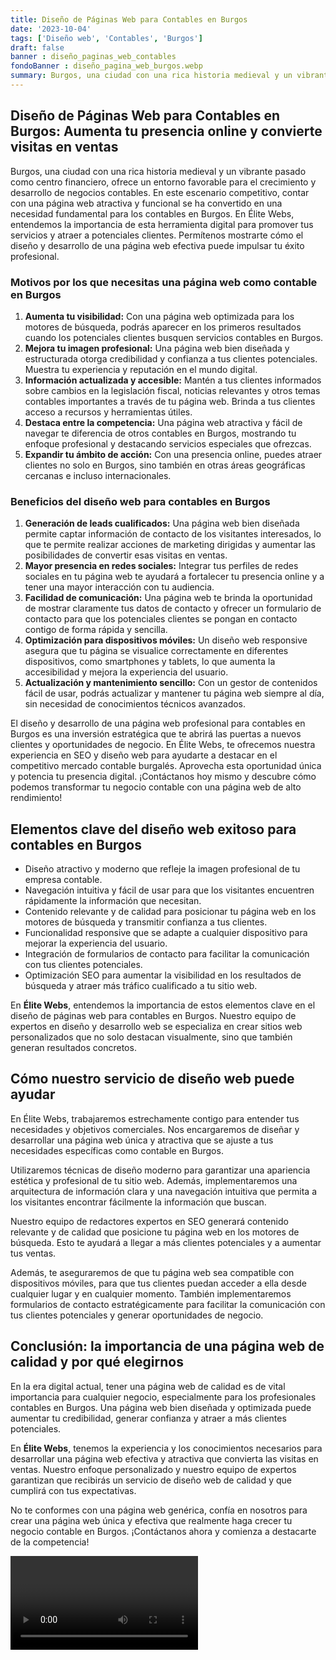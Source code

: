 ```yaml
---
title: Diseño de Páginas Web para Contables en Burgos
date: '2023-10-04'
tags: ['Diseño web', 'Contables', 'Burgos']
draft: false
banner : diseño_paginas_web_contables
fondoBanner : diseño_pagina_web_burgos.webp
summary: Burgos, una ciudad con una rica historia medieval y un vibrante pasado como centro financiero, ofrece un entorno favorable para el crecimiento y desarrollo de negocios contables. En este escenario competitivo, contar con una página web atractiva y funcional se ha convertido en una necesidad fundamental para los contables en Burgos. En Élite Webs, entendemos la importancia de esta herramienta digital para promover tus servicios y atraer a potenciales clientes. Permítenos mostrarte cómo el diseño y desarrollo de una página web efectiva puede impulsar tu éxito profesional.
---
```


## Diseño de Páginas Web para Contables en Burgos: Aumenta tu presencia online y convierte visitas en ventas

Burgos, una ciudad con una rica historia medieval y un vibrante pasado como centro financiero, ofrece un entorno favorable para el crecimiento y desarrollo de negocios contables. En este escenario competitivo, contar con una página web atractiva y funcional se ha convertido en una necesidad fundamental para los contables en Burgos. En Élite Webs, entendemos la importancia de esta herramienta digital para promover tus servicios y atraer a potenciales clientes. Permítenos mostrarte cómo el diseño y desarrollo de una página web efectiva puede impulsar tu éxito profesional.

### Motivos por los que necesitas una página web como contable en Burgos

1. **Aumenta tu visibilidad:** Con una página web optimizada para los motores de búsqueda, podrás aparecer en los primeros resultados cuando los potenciales clientes busquen servicios contables en Burgos.
2. **Mejora tu imagen profesional:** Una página web bien diseñada y estructurada otorga credibilidad y confianza a tus clientes potenciales. Muestra tu experiencia y reputación en el mundo digital.
3. **Información actualizada y accesible:** Mantén a tus clientes informados sobre cambios en la legislación fiscal, noticias relevantes y otros temas contables importantes a través de tu página web. Brinda a tus clientes acceso a recursos y herramientas útiles.
4. **Destaca entre la competencia:** Una página web atractiva y fácil de navegar te diferencia de otros contables en Burgos, mostrando tu enfoque profesional y destacando servicios especiales que ofrezcas.
5. **Expandir tu ámbito de acción:** Con una presencia online, puedes atraer clientes no solo en Burgos, sino también en otras áreas geográficas cercanas e incluso internacionales.

### Beneficios del diseño web para contables en Burgos

1. **Generación de leads cualificados:** Una página web bien diseñada permite captar información de contacto de los visitantes interesados, lo que te permite realizar acciones de marketing dirigidas y aumentar las posibilidades de convertir esas visitas en ventas.
2. **Mayor presencia en redes sociales:** Integrar tus perfiles de redes sociales en tu página web te ayudará a fortalecer tu presencia online y a tener una mayor interacción con tu audiencia.
3. **Facilidad de comunicación:** Una página web te brinda la oportunidad de mostrar claramente tus datos de contacto y ofrecer un formulario de contacto para que los potenciales clientes se pongan en contacto contigo de forma rápida y sencilla.
4. **Optimización para dispositivos móviles:** Un diseño web responsive asegura que tu página se visualice correctamente en diferentes dispositivos, como smartphones y tablets, lo que aumenta la accesibilidad y mejora la experiencia del usuario.
5. **Actualización y mantenimiento sencillo:** Con un gestor de contenidos fácil de usar, podrás actualizar y mantener tu página web siempre al día, sin necesidad de conocimientos técnicos avanzados.

El diseño y desarrollo de una página web profesional para contables en Burgos es una inversión estratégica que te abrirá las puertas a nuevos clientes y oportunidades de negocio. En Élite Webs, te ofrecemos nuestra experiencia en SEO y diseño web para ayudarte a destacar en el competitivo mercado contable burgalés. Aprovecha esta oportunidad única y potencia tu presencia digital. ¡Contáctanos hoy mismo y descubre cómo podemos transformar tu negocio contable con una página web de alto rendimiento!

<GifSeo />

<Cta />

## Elementos clave del diseño web exitoso para contables en Burgos

- Diseño atractivo y moderno que refleje la imagen profesional de tu empresa contable.
- Navegación intuitiva y fácil de usar para que los visitantes encuentren rápidamente la información que necesitan.
- Contenido relevante y de calidad para posicionar tu página web en los motores de búsqueda y transmitir confianza a tus clientes.
- Funcionalidad responsive que se adapte a cualquier dispositivo para mejorar la experiencia del usuario.
- Integración de formularios de contacto para facilitar la comunicación con tus clientes potenciales.
- Optimización SEO para aumentar la visibilidad en los resultados de búsqueda y atraer más tráfico cualificado a tu sitio web.

En **Élite Webs**, entendemos la importancia de estos elementos clave en el diseño de páginas web para contables en Burgos. Nuestro equipo de expertos en diseño y desarrollo web se especializa en crear sitios web personalizados que no solo destacan visualmente, sino que también generan resultados concretos.

## Cómo nuestro servicio de diseño web puede ayudar

En Élite Webs, trabajaremos estrechamente contigo para entender tus necesidades y objetivos comerciales. Nos encargaremos de diseñar y desarrollar una página web única y atractiva que se ajuste a tus necesidades específicas como contable en Burgos.

Utilizaremos técnicas de diseño moderno para garantizar una apariencia estética y profesional de tu sitio web. Además, implementaremos una arquitectura de información clara y una navegación intuitiva que permita a los visitantes encontrar fácilmente la información que buscan.

Nuestro equipo de redactores expertos en SEO generará contenido relevante y de calidad que posicione tu página web en los motores de búsqueda. Esto te ayudará a llegar a más clientes potenciales y a aumentar tus ventas.

Además, te aseguraremos de que tu página web sea compatible con dispositivos móviles, para que tus clientes puedan acceder a ella desde cualquier lugar y en cualquier momento. También implementaremos formularios de contacto estratégicamente para facilitar la comunicación con tus clientes potenciales y generar oportunidades de negocio.

## Conclusión: la importancia de una página web de calidad y por qué elegirnos

En la era digital actual, tener una página web de calidad es de vital importancia para cualquier negocio, especialmente para los profesionales contables en Burgos. Una página web bien diseñada y optimizada puede aumentar tu credibilidad, generar confianza y atraer a más clientes potenciales.

En **Élite Webs**, tenemos la experiencia y los conocimientos necesarios para desarrollar una página web efectiva y atractiva que convierta las visitas en ventas. Nuestro enfoque personalizado y nuestro equipo de expertos garantizan que recibirás un servicio de diseño web de calidad y que cumplirá con tus expectativas.

No te conformes con una página web genérica, confía en nosotros para crear una página web única y efectiva que realmente haga crecer tu negocio contable en Burgos. ¡Contáctanos ahora y comienza a destacarte de la competencia!

<Video />

<CtaBot job='Contables' city='Burgos'/>

<Gmaps query='Burgos+españa+maps' />